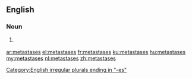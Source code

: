 ==English==

===Noun===
{{head|en|plural}}

# {{context|medicine|lang=en}} {{plural of|metastasis|lang=en|nocat=1}}

[[Category:English irregular plurals ending in "-es"]]

[[ar:metastases]]
[[el:metastases]]
[[fr:metastases]]
[[ku:metastases]]
[[hu:metastases]]
[[my:metastases]]
[[nl:metastases]]
[[zh:metastases]]